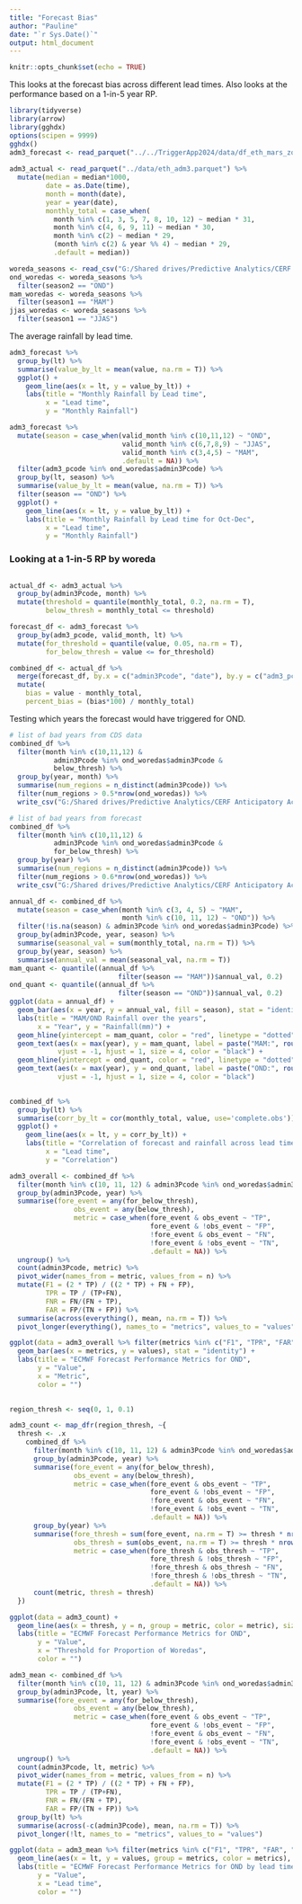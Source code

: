```yaml
---
title: "Forecast Bias"
author: "Pauline"
date: "`r Sys.Date()`"
output: html_document
---
```


```r
knitr::opts_chunk$set(echo = TRUE)
```

This looks at the forecast bias across different lead times. 
Also looks at the performance based on a 1-in-5 year RP.

```r
library(tidyverse)
library(arrow)
library(gghdx)
options(scipen = 9999)
gghdx()
adm3_forecast <- read_parquet("../../TriggerApp2024/data/df_eth_mars_zonal_adm3.parquet")
  
adm3_actual <- read_parquet("../data/eth_adm3.parquet") %>%
  mutate(median = median*1000,
         date = as.Date(time),
         month = month(date),
         year = year(date),
         monthly_total = case_when(
           month %in% c(1, 3, 5, 7, 8, 10, 12) ~ median * 31,
           month %in% c(4, 6, 9, 11) ~ median * 30,
           month %in% c(2) ~ median * 29,
           (month %in% c(2) & year %% 4) ~ median * 29,
           .default = median))
```

```r
woreda_seasons <- read_csv("G:/Shared drives/Predictive Analytics/CERF Anticipatory Action/Ethiopia/2024/Trigger Development/seasons_for_woredas.csv")
ond_woredas <- woreda_seasons %>%
  filter(season2 == "OND")
mam_woredas <- woreda_seasons %>%
  filter(season1 == "MAM")
jjas_woredas <- woreda_seasons %>%
  filter(season1 == "JJAS")
```

The average rainfall by lead time.

```r
adm3_forecast %>%
  group_by(lt) %>%
  summarise(value_by_lt = mean(value, na.rm = T)) %>%
  ggplot() + 
    geom_line(aes(x = lt, y = value_by_lt)) + 
    labs(title = "Monthly Rainfall by Lead time", 
         x = "Lead time", 
         y = "Monthly Rainfall")
```
```r
adm3_forecast %>%
  mutate(season = case_when(valid_month %in% c(10,11,12) ~ "OND",
                            valid_month %in% c(6,7,8,9) ~ "JJAS",
                            valid_month %in% c(3,4,5) ~ "MAM",
                            .default = NA)) %>%
  filter(adm3_pcode %in% ond_woredas$admin3Pcode) %>%
  group_by(lt, season) %>%
  summarise(value_by_lt = mean(value, na.rm = T)) %>%
  filter(season == "OND") %>%
  ggplot() + 
    geom_line(aes(x = lt, y = value_by_lt)) + 
    labs(title = "Monthly Rainfall by Lead time for Oct-Dec", 
         x = "Lead time", 
         y = "Monthly Rainfall")
```


### Looking at a 1-in-5 RP by woreda


```r

```

```r
actual_df <- adm3_actual %>%
  group_by(admin3Pcode, month) %>%
  mutate(threshold = quantile(monthly_total, 0.2, na.rm = T), 
         below_thresh = monthly_total <= threshold)
```


```r
forecast_df <- adm3_forecast %>%
  group_by(adm3_pcode, valid_month, lt) %>%
  mutate(for_threshold = quantile(value, 0.05, na.rm = T), 
         for_below_thresh = value <= for_threshold)
```


```r
combined_df <- actual_df %>%
  merge(forecast_df, by.x = c("admin3Pcode", "date"), by.y = c("adm3_pcode", "valid_date")) %>%
  mutate(
    bias = value - monthly_total,
    percent_bias = (bias*100) / monthly_total)
```


Testing which years the forecast would have triggered for OND.

```r
# list of bad years from CDS data
combined_df %>%
  filter(month %in% c(10,11,12) &
           admin3Pcode %in% ond_woredas$admin3Pcode & 
           below_thresh) %>%
  group_by(year, month) %>%
  summarise(num_regions = n_distinct(admin3Pcode)) %>%
  filter(num_regions > 0.5*nrow(ond_woredas)) %>%
  write_csv("G:/Shared drives/Predictive Analytics/CERF Anticipatory Action/Ethiopia/2024/Trigger Development/ond_bad_years.csv")

```

```r
# list of bad years from forecast
combined_df %>%
  filter(month %in% c(10,11,12) &
           admin3Pcode %in% ond_woredas$admin3Pcode & 
           for_below_thresh) %>%
  group_by(year) %>%
  summarise(num_regions = n_distinct(admin3Pcode)) %>%
  filter(num_regions > 0.6*nrow(ond_woredas)) %>%
  write_csv("G:/Shared drives/Predictive Analytics/CERF Anticipatory Action/Ethiopia/2024/Trigger Development/ond_forecast_trigger_years.csv")

```

```r
annual_df <- combined_df %>%
  mutate(season = case_when(month %in% c(3, 4, 5) ~ "MAM",
                            month %in% c(10, 11, 12) ~ "OND")) %>%
  filter(!is.na(season) & admin3Pcode %in% ond_woredas$admin3Pcode) %>%
  group_by(admin3Pcode, year, season) %>%
  summarise(seasonal_val = sum(monthly_total, na.rm = T)) %>%
  group_by(year, season) %>%
  summarise(annual_val = mean(seasonal_val, na.rm = T))
mam_quant <- quantile((annual_df %>%
                           filter(season == "MAM"))$annual_val, 0.2)
ond_quant <- quantile((annual_df %>%
                           filter(season == "OND"))$annual_val, 0.2)
ggplot(data = annual_df) +
  geom_bar(aes(x = year, y = annual_val, fill = season), stat = "identity", position = "dodge") +
  labs(title = "MAM/OND Rainfall over the years",
       x = "Year", y = "Rainfall(mm)") + 
  geom_hline(yintercept = mam_quant, color = "red", linetype = "dotted", size = 1) +
  geom_text(aes(x = max(year), y = mam_quant, label = paste("MAM:", round(mam_quant, 1))), 
            vjust = -1, hjust = 1, size = 4, color = "black") + 
  geom_hline(yintercept = ond_quant, color = "red", linetype = "dotted", size = 1) +
  geom_text(aes(x = max(year), y = ond_quant, label = paste("OND:", round(ond_quant, 1))), 
            vjust = -1, hjust = 1, size = 4, color = "black") 
  
```



```r
combined_df %>%
  group_by(lt) %>%
  summarise(corr_by_lt = cor(monthly_total, value, use='complete.obs')) %>%
  ggplot() + 
    geom_line(aes(x = lt, y = corr_by_lt)) + 
    labs(title = "Correlation of forecast and rainfall across lead times", 
         x = "Lead time", 
         y = "Correlation")
```


```r
adm3_overall <- combined_df %>%
  filter(month %in% c(10, 11, 12) & admin3Pcode %in% ond_woredas$admin3Pcode) %>%
  group_by(admin3Pcode, year) %>%
  summarise(fore_event = any(for_below_thresh),
                obs_event = any(below_thresh),
                metric = case_when(fore_event & obs_event ~ "TP",
                                   fore_event & !obs_event ~ "FP",
                                   !fore_event & obs_event ~ "FN",
                                   !fore_event & !obs_event ~ "TN",
                                   .default = NA)) %>%
  ungroup() %>%
  count(admin3Pcode, metric) %>%
  pivot_wider(names_from = metric, values_from = n) %>%
  mutate(F1 = (2 * TP) / ((2 * TP) + FN + FP),
         TPR = TP / (TP+FN),
         FNR = FN/(FN + TP), 
         FAR = FP/(TN + FP)) %>%
  summarise(across(everything(), mean, na.rm = T)) %>%
  pivot_longer(everything(), names_to = "metrics", values_to = "values")

ggplot(data = adm3_overall %>% filter(metrics %in% c("F1", "TPR", "FAR", "FNR"))) +
  geom_bar(aes(x = metrics, y = values), stat = "identity") + 
  labs(title = "ECMWF Forecast Performance Metrics for OND",
       y = "Value",
       x = "Metric",
       color = "")
  
```

```r
region_thresh <- seq(0, 1, 0.1)

adm3_count <- map_dfr(region_thresh, ~{
  thresh <- .x
    combined_df %>%
      filter(month %in% c(10, 11, 12) & admin3Pcode %in% ond_woredas$admin3Pcode) %>%
      group_by(admin3Pcode, year) %>%
      summarise(fore_event = any(for_below_thresh),
                obs_event = any(below_thresh),
                metric = case_when(fore_event & obs_event ~ "TP",
                                   fore_event & !obs_event ~ "FP",
                                   !fore_event & obs_event ~ "FN",
                                   !fore_event & !obs_event ~ "TN",
                                   .default = NA)) %>%
      group_by(year) %>%
      summarise(fore_thresh = sum(fore_event, na.rm = T) >= thresh * nrow(ond_woredas),
                obs_thresh = sum(obs_event, na.rm = T) >= thresh * nrow(ond_woredas),
                metric = case_when(fore_thresh & obs_thresh ~ "TP",
                                   fore_thresh & !obs_thresh ~ "FP",
                                   !fore_thresh & obs_thresh ~ "FN",
                                   !fore_thresh & !obs_thresh ~ "TN",
                                   .default = NA)) %>%
      count(metric, thresh = thresh)
  })

ggplot(data = adm3_count) +
  geom_line(aes(x = thresh, y = n, group = metric, color = metric), size = 1) + 
  labs(title = "ECMWF Forecast Performance Metrics for OND",
       y = "Value",
       x = "Threshold for Proportion of Woredas",
       color = "")
```



```r
adm3_mean <- combined_df %>%
  filter(month %in% c(10, 11, 12) & admin3Pcode %in% ond_woredas$admin3Pcode) %>%
  group_by(admin3Pcode, lt, year) %>%
  summarise(fore_event = any(for_below_thresh),
                obs_event = any(below_thresh),
                metric = case_when(fore_event & obs_event ~ "TP",
                                   fore_event & !obs_event ~ "FP",
                                   !fore_event & obs_event ~ "FN",
                                   !fore_event & !obs_event ~ "TN",
                                   .default = NA)) %>%
  ungroup() %>%
  count(admin3Pcode, lt, metric) %>%
  pivot_wider(names_from = metric, values_from = n) %>%
  mutate(F1 = (2 * TP) / ((2 * TP) + FN + FP),
         TPR = TP / (TP+FN),
         FNR = FN/(FN + TP), 
         FAR = FP/(TN + FP)) %>%
  group_by(lt) %>%
  summarise(across(-c(admin3Pcode), mean, na.rm = T)) %>%
  pivot_longer(!lt, names_to = "metrics", values_to = "values")

ggplot(data = adm3_mean %>% filter(metrics %in% c("F1", "TPR", "FAR", "FNR"))) +
  geom_line(aes(x = lt, y = values, group = metrics, color = metrics), size = 1) + 
  labs(title = "ECMWF Forecast Performance Metrics for OND by lead time",
       y = "Value",
       x = "Lead time",
       color = "")
  
```




